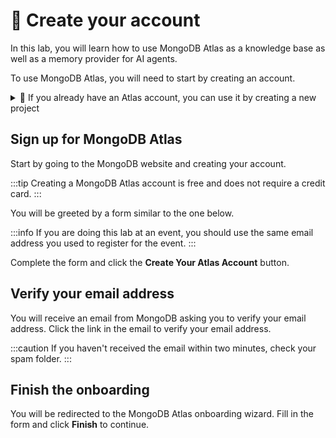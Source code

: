 
# 👐 Create your account

In this lab, you will learn how to use MongoDB Atlas as a knowledge base as well as a memory provider for AI agents.

To use MongoDB Atlas, you will need to start by creating an account.

<details>
  <summary>🦹 If you already have an Atlas account, you can use it by creating a new project</summary>
  
    First, log into <Link to="https://account.mongodb.com/">MongoDB Atlas</Link> using your existing credentials.

    <Screenshot url="https://account.mongodb.com" src={"img/screenshots/20-mongodb-atlas/1-create-account/3-login.png"} alt="Login form" />

    ## Create a new Atlas project

    Once you're in Atlas, open the dropdown on the left-top corner of the page and select **New Project**.

    <Screenshot url="https://cloud.mongodb.com" src={"img/screenshots/20-mongodb-atlas/1-create-account/4-new-project.png"} alt="Create new project" />

    Enter a name for your project and click **Next**.

    <Screenshot url="https://cloud.mongodb.com" src={"img/screenshots/20-mongodb-atlas/1-create-account/5-new-project-name.png"} alt="Create new project" />

    On the next page, you can leave the current user as the project owner, and click **Create Project**.

    Once the project is ready, continue the workshop from <a href="./create-cluster">**deploying a Database Cluster**</a>
</details>

## Sign up for MongoDB Atlas

Start by going to the <Link to="http://mongodb.com/try">MongoDB website</Link> and creating your account.

:::tip
Creating a MongoDB Atlas account is free and does not require a credit card.
:::

You will be greeted by a form similar to the one below.

<Screenshot url="https://cloud.mongodb.com" src="img/screenshots/20-mongodb-atlas/1-create-account/1-form.png" alt="Account creation form" />

:::info
If you are doing this lab at an event, you should use the same email address you used to register for the event.
:::

Complete the form and click the **Create Your Atlas Account** button.

## Verify your email address

You will receive an email from MongoDB asking you to verify your email address. Click the link in the email to verify your email address.

<Screenshot url="https://cloud.mongodb.com" src="img/screenshots/20-mongodb-atlas/1-create-account/2-verify-email.png" alt="Verify your email address" />

:::caution
If you haven't received the email within two minutes, check your spam folder.
:::

## Finish the onboarding

You will be redirected to the MongoDB Atlas onboarding wizard. Fill in the form and click **Finish** to continue.